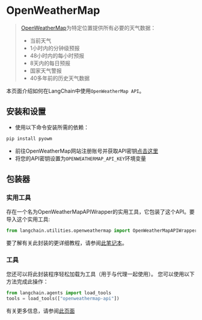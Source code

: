 # OpenWeatherMap

>[OpenWeatherMap](https://openweathermap.org/api/)为特定位置提供所有必要的天气数据：
>- 当前天气
>- 1小时内的分钟级预报
>- 48小时内的每小时预报
>- 8天内的每日预报
>- 国家天气警报
>- 40多年前的历史天气数据

本页面介绍如何在LangChain中使用`OpenWeatherMap API`。

## 安装和设置

- 使用以下命令安装所需的依赖：
```bash
pip install pyowm
```
- 前往OpenWeatherMap网站注册账号并获取API密钥[点击这里](https://openweathermap.org/api/)
- 将您的API密钥设置为`OPENWEATHERMAP_API_KEY`环境变量

## 包装器

### 实用工具

存在一个名为OpenWeatherMapAPIWrapper的实用工具，它包装了这个API。要导入这个实用工具:

```python
from langchain.utilities.openweathermap import OpenWeatherMapAPIWrapper
```

要了解有关此封装的更详细教程，请参阅[此笔记本](/docs/modules/agents/tools/integrations/openweathermap.html)。

### 工具

您还可以将此封装程序轻松加载为工具（用于与代理一起使用）。
您可以使用以下方法完成此操作：

```python
from langchain.agents import load_tools
tools = load_tools(["openweathermap-api"])
```

有关更多信息，请参阅[此页面](/docs/modules/agents/tools/getting_started.md)
